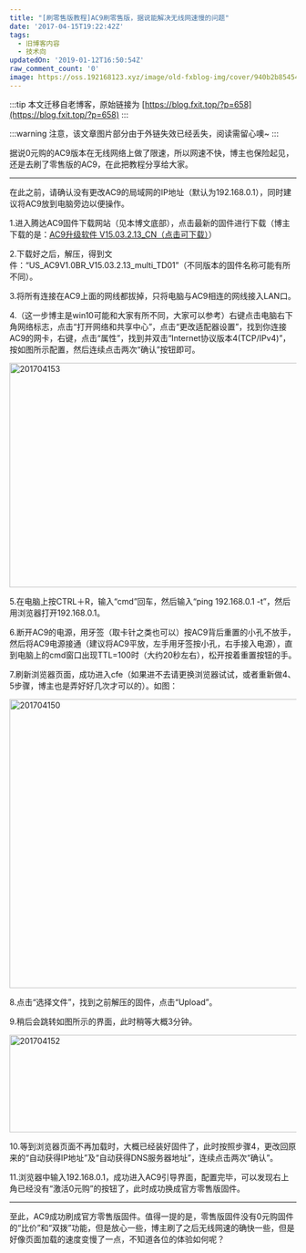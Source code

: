 ```yaml
---
title: "[刷零售版教程]AC9刷零售版，据说能解决无线网速慢的问题"
date: '2017-04-15T19:22:42Z'
tags:
  - 旧博客内容
  - 技术向
updatedOn: '2019-01-12T16:50:54Z'
raw_comment_count: '0'
image: https://oss.192168123.xyz/image/old-fxblog-img/cover/940b2b85454ca8b727e4061a97ad4797.jpg
---
```


:::tip
本文迁移自老博客，原始链接为 [https://blog.fxit.top/?p=658](https://blog.fxit.top/?p=658)
:::

:::warning
注意，该文章图片部分由于外链失效已经丢失，阅读需留心噢~
:::

据说0元购的AC9版本在无线网络上做了限速，所以网速不快，博主也保险起见，还是去刷了零售版的AC9，在此把教程分享给大家。

<hr />

在此之前，请确认没有更改AC9的局域网的IP地址（默认为192.168.0.1），同时建议将AC9放到电脑旁边以便操作。

1.进入腾达AC9固件下载网站（见本博文底部），点击最新的固件进行下载（博主下载的是：[AC9升级软件 V15.03.2.13_CN（点击可下载）](http://cloud.fxit.top/index.php?share/file&amp;user=admin&amp;sid=yomdXlCZ)）

2.下载好之后，解压，得到文件：“US_AC9V1.0BR_V15.03.2.13_multi_TD01”（不同版本的固件名称可能有所不同）。

3.将所有连接在AC9上面的网线都拔掉，只将电脑与AC9相连的网线接入LAN口。

4.（这一步博主是win10可能和大家有所不同，大家可以参考）右键点击电脑右下角网络标志，点击“打开网络和共享中心”，点击“更改适配器设置”，找到你连接AC9的网卡，右键，点击“属性”，找到并双击“Internet协议版本4(TCP/IPv4)”，按如图所示配置，然后连续点击两次“确认”按钮即可。

<img  src="https://oss.192168123.xyz/image/old-fxblog-img/5d7ab894e01f7f85252d9a8b98084404.png" alt="201704153" width="588" height="394" />

5.在电脑上按CTRL＋R，输入“cmd”回车，然后输入“ping 192.168.0.1 -t”，然后用浏览器打开192.168.0.1。

6.断开AC9的电源，用牙签（取卡针之类也可以）按AC9背后重置的小孔不放手，然后将AC9电源接通（建议将AC9平放，左手用牙签按小孔，右手接入电源），直到电脑上的cmd窗口出现TTL=100时（大约20秒左右），松开按着重置按钮的手。

7.刷新浏览器页面，成功进入cfe（如果进不去请更换浏览器试试，或者重新做4、5步骤，博主也是弄好好几次才可以的）。如图：

<img  src="https://oss.192168123.xyz/image/old-fxblog-img/5e22e6ba84edc255b30d2538b8ccdf9a.png" alt="201704150" width="583" height="507" />

8.点击“选择文件”，找到之前解压的固件，点击“Upload”。

9.稍后会跳转如图所示的界面，此时稍等大概3分钟。

<img  src="https://oss.192168123.xyz/image/old-fxblog-img/3f99806d82e24f31e0a1eacbd5f43864.png" alt="201704152" width="563" height="171" />

10.等到浏览器页面不再加载时，大概已经装好固件了，此时按照步骤4，更改回原来的“自动获得IP地址”及“自动获得DNS服务器地址”，连续点击两次“确认”。

11.浏览器中输入192.168.0.1，成功进入AC9引导界面，配置完毕，可以发现右上角已经没有“激活0元购”的按钮了，此时成功换成官方零售版固件。

<hr />

至此，AC9成功刷成官方零售版固件。值得一提的是，零售版固件没有0元购固件的“比价”和“双拨”功能，但是放心一些，博主刷了之后无线网速的确快一些，但是好像页面加载的速度变慢了一点，不知道各位的体验如何呢？
